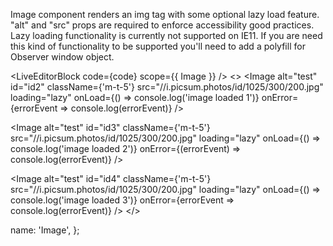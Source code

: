
Image component renders an img tag with some optional lazy load feature. "alt" and "src" props are required to enforce accessibility good practices.
Lazy loading functionality is currently not supported on IE11. If you are need this kind of functionality to be supported you'll need to add a polyfill for Observer window object.

<LiveEditorBlock code={code} scope={{ Image }} />
<GeneratePropsTable componentName="Image" />
<>
<Image
  alt="test"
  id="id2"
  className={'m-t-5'}
  src="//i.picsum.photos/id/1025/300/200.jpg"
  loading="lazy"
  onLoad={() => console.log('image loaded 1')}
  onError={errorEvent => console.log(errorEvent)}
/>

<Image
  alt="test"
  id="id3"
  className={'m-t-5'}
  src="//i.picsum.photos/id/1025/300/200.jpg"
  loading="lazy"
  onLoad={() => console.log('image loaded 2')}
  onError={(errorEvent) => console.log(errorEvent)}
/>

<Image
  alt="test"
  id="id4"
  className={'m-t-5'}
  src="//i.picsum.photos/id/1025/300/200.jpg"
  loading="lazy"
  onLoad={() => console.log('image loaded 3')}
  onError={errorEvent => console.log(errorEvent)}
/>
</>

  name: 'Image',
};
